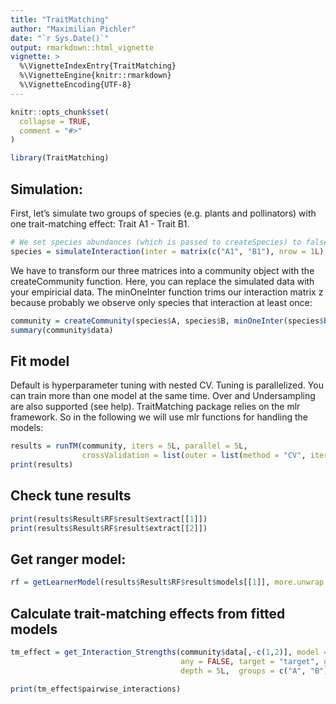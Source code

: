 ```yaml
---
title: "TraitMatching"
author: "Maximilian Pichler"
date: "`r Sys.Date()`"
output: rmarkdown::html_vignette
vignette: >
  %\VignetteIndexEntry{TraitMatching}
  %\VignetteEngine{knitr::rmarkdown}
  %\VignetteEncoding{UTF-8}
---
```


```r
knitr::opts_chunk$set(
  collapse = TRUE,
  comment = "#>"
)
```


```r
library(TraitMatching)
```


## Simulation:
First, let's simulate two groups of species (e.g. plants and pollinators) with one trait-matching effect: Trait A1 - Trait B1.

```r
# We set species abundances (which is passed to createSpecies) to false.
species = simulateInteraction(inter = matrix(c("A1", "B1"), nrow = 1L), weights = list(main = 0, inter = 10),setSeed = 42, abundance = FALSE)
```

We have to transform our three matrices into a community object with the createCommunity function. Here, you can replace the simulated data with your empiricial data. The minOneInter function trims our interaction matrix z because probably we observe only species that interaction at least once:
```r
community = createCommunity(species$A, species$B, minOneInter(species$binar(0.3))) # binar for 0/1 interactions, we have to provide an observation time value, the longer we observe the network, the more interactions we will observe.
summary(community$data)
```


## Fit model
Default is hyperparameter tuning with nested CV. Tuning is parallelized. You can train more than one model at the same time. Over and Undersampling are also supported (see help). TraitMatching package relies on the mlr framework. So in the following we will use mlr functions for handling the models:

```r
results = runTM(community, iters = 5L, parallel = 5L, 
                crossValidation = list(outer = list(method = "CV", iters = 3), inner = list(method = "CV", iters = 3)))
print(results)

```

## Check tune results
```r
print(results$Result$RF$result$extract[[1]])
print(results$Result$RF$result$extract[[2]])
```

## Get ranger model:
```r
rf = getLearnerModel(results$Result$RF$result$models[[1]], more.unwrap = TRUE)

```

## Calculate trait-matching effects from fitted models
```r
tm_effect = get_Interaction_Strengths(community$data[,-c(1,2)], model = results$Result$RF$result$models[[1]], 
                                      any = FALSE, target = "target", grid_size = 15L, any_n_times = 1L,
                                      depth = 5L,  groups = c("A", "B"), parallel = 5L)

print(tm_effect$pairwise_interactions)
```

